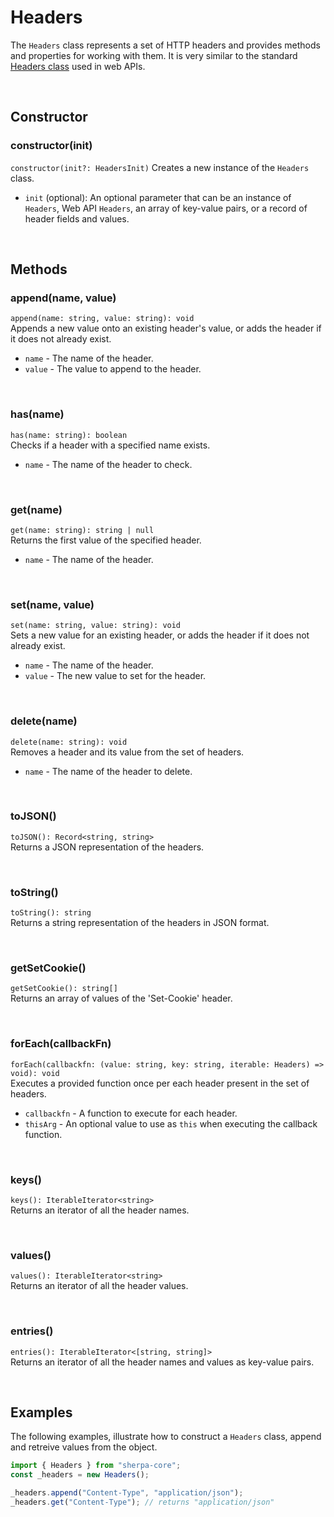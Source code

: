 # Headers

The `Headers` class represents a set of HTTP headers and provides methods and
properties for working with them. It is very similar to the standard
[Headers class](https://developer.mozilla.org/en-US/docs/Web/API/Headers)
used in web APIs.


<br/>


## Constructor

### constructor(init)
`constructor(init?: HeadersInit)`
Creates a new instance of the `Headers` class.
 * `init` (optional): An optional parameter that can be an instance of
    `Headers`, Web API `Headers`, an array of key-value pairs, or a record of
    header fields and values.


<br/>



## Methods


### append(name, value)
`append(name: string, value: string): void` \
Appends a new value onto an existing header's value, or adds the header if it
does not already exist.
 * `name` - The name of the header.
 * `value` - The value to append to the header.


<br/>


### has(name)
`has(name: string): boolean` \
Checks if a header with a specified name exists.
 * `name` - The name of the header to check.


<br/>


### get(name)
`get(name: string): string | null` \
Returns the first value of the specified header.
 * `name` - The name of the header.


<br/>


### set(name, value)
`set(name: string, value: string): void` \
Sets a new value for an existing header, or adds the header if it does
not already exist.
 * `name` - The name of the header.
 * `value` - The new value to set for the header.


<br/>


### delete(name)
`delete(name: string): void` \
Removes a header and its value from the set of headers.
 * `name` - The name of the header to delete.


<br/>


### toJSON()
`toJSON(): Record<string, string>` \
Returns a JSON representation of the headers.


<br/>


### toString()
`toString(): string` \
Returns a string representation of the headers in JSON format.


<br/>


### getSetCookie()
`getSetCookie(): string[]` \
Returns an array of values of the 'Set-Cookie' header.


<br/>


### forEach(callbackFn)
`forEach(callbackfn: (value: string, key: string, iterable: Headers) => void): void` \
Executes a provided function once per each header present in the set of headers.
 * `callbackfn` - A function to execute for each header.
 * `thisArg` - An optional value to use as `this` when executing the callback function.


<br/>


### keys()
`keys(): IterableIterator<string>` \
Returns an iterator of all the header names.


<br/>


### values()
`values(): IterableIterator<string>` \
Returns an iterator of all the header values.


<br/>


### entries()
`entries(): IterableIterator<[string, string]>` \
Returns an iterator of all the header names and values as key-value pairs.


<br/>


## Examples
The following examples, illustrate how to construct a `Headers` class, append
and retreive values from the object.

```typescript
import { Headers } from "sherpa-core";
const _headers = new Headers();

_headers.append("Content-Type", "application/json");
_headers.get("Content-Type"); // returns "application/json"
```

